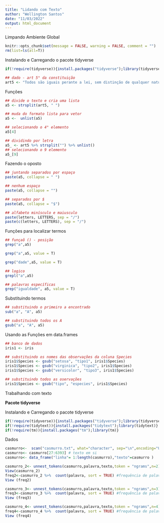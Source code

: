 ```yaml
---
title: "Lidando com Texto"
author: "Wellington Santos"
date: "11/03/2022"
output: html_document
---
```



Limpando Ambiente Global
```r
knitr::opts_chunk$set(message = FALSE, warning = FALSE, comment = "")
rm(list=ls(all=T))
```

Instalando e Carregando o pacote tidyverse
```r
if(!require(tidyverse)){install.packages("tidyverse");library(tidyverse)}
```

```r
## dado - art 5° da constituição
art5 <- "Todos são iguais perante a lei, sem distinção de qualquer natureza, garantindo-se aos brasileiros e residentes no País a inviolabilidade do direito à vida, à liberdade, à igualdade, à segurança e à propriedade"
```

Funções

```r
## divide o texto e cria uma lista
a5 <- strsplit(art5, " ")
```

```r
## muda do formato lista para vetor
a5 <-  unlist(a5)

## selecionando o 4° elemento
a5[4]
```
```r
## dividindo por letra
a5_ <- art5 %>% strsplit("") %>% unlist()
## selecionando o 9 elemento
a5_[9]
```
Fazendo o oposto

```r
## juntando separados por espaço
paste(a5, collapse = " ")
```
```r
## nenhum espaço
paste(a5, collapse = "")
```
```r
## separados por $
paste(a5, collapse = "$")
```
```r
## alfabeto minísculo e maiusculo
paste(letters, LETTERS, sep = "/")
paste(c(letters, LETTERS), sep = "/")
```

Funções para localizar termos

```r
## funçaõ () - posição
grep("a",a5)
```
```r
grep("a",a5, value = T)
```
```r
grep("dade",a5, value = T)
```
```r
## logico
grepl("a",a5)
```
```r
## palavras específicas
grep("igualdade", a5, value = T)
```
Substituindo termos
```r
## substituindo o primeiro a encontrado
sub("a", "A", a5)
```
```r
## substituindo todos os A
gsub("a", "A", a5)
```
Usando as Funções em data.frames

```r
## banco de dados
iris1 <- iris
```

```r
## substituindo os nomes das observações da coluna Species
iris1$Species <- gsub("setosa", "tipo1", iris1$Species)
iris1$Species <- gsub("virginica", "tipo2", iris1$Species)
iris1$Species <- gsub("versicolor", "tipo3", iris1$Species)
```

```r
## substituindo todos as oservações
iris1$Species <- gsub("tipo", "especies", iris1$Species)
```

Trabalhando com  texto

**Pacote tidyverse**

Instalando e Carregando o pacote tidyverse

```r
if(!require(tidyverse)){install.packages("tidyverse");library(tidyverse)}
if(!require(tidytext)){install.packages("tidytext");library(tidytext)}
if(!require(tm)){install.packages("tm");library(tm)}
```

Dados

```r
casmurro<-  scan("casmurro.txt", what="character", sep="\n",encoding="UTF-8") # carrega .txt e transforma em vetor
casmurro<- casmurro[27:6393] # texto em si
casmurro<- data_frame("linha"= 1:length(casmurro),"texto"=casmurro )
```
```r
casmurro_2<- unnest_tokens(casmurro,palavra,texto,token = "ngrams",n=2) # dividir por ngram 2
View(casmurro_2)
freq2<-casmurro_2 %>%  count(palavra, sort = TRUE) #frequência de palavras
View (freq2)
```

```r
casmurro_3<- unnest_tokens(casmurro,palavra,texto,token = "ngrams",n=3) # dividir por ngram 3
freq3<-casmurro_3 %>%  count(palavra, sort = TRUE) #frequência de palavras
View (freq3)

casmurro_4<- unnest_tokens(casmurro,palavra,texto,token = "ngrams",n=4) # dividir por ngram 4
freq4<-casmurro_4 %>%  count(palavra, sort = TRUE) #frequência de palavras
View (freq4)
```


